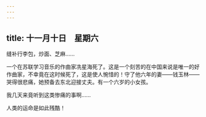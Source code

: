 ```yaml
---
---
---
```

title: 十一月十日　星期六
---




缝补行李包，炒面、芝麻……

一个在苏联学习音乐的作曲家冼星海死了。这是一个刻苦的在中国来说是唯一的好作曲家，不幸竟在这时候死了，这是使人惋惜的！守了他六年的妻——钱玉林——哭得很悲痛，她预备去东北迎接丈夫。有一个六岁的小女孩。

我几天来竟听到这类惨痛的事啊……

人类的运命是如此残酷！
